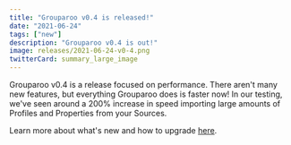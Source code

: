```yaml
---
title: "Grouparoo v0.4 is released!"
date: "2021-06-24"
tags: ["new"]
description: "Grouparoo v0.4 is out!"
image: releases/2021-06-24-v0-4.png
twitterCard: summary_large_image
---
```


Grouparoo v0.4 is a release focused on performance. There aren't many new features, but everything Grouparoo does is faster now! In our testing, we've seen around a 200% increase in speed importing large amounts of Profiles and Properties from your Sources.

Learn more about what's new and how to upgrade [here](/docs/support/upgrading-grouparoo/v03-v04).
